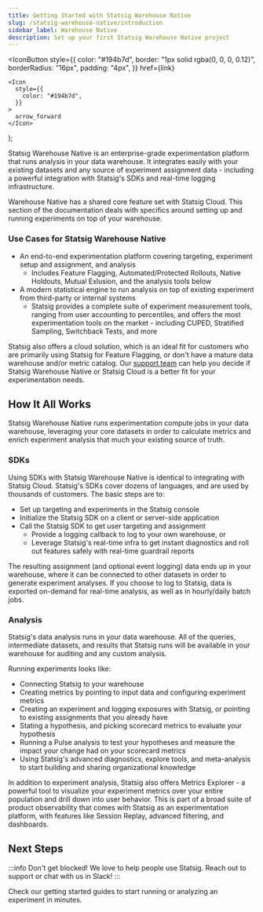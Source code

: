 ```yaml
---
title: Getting Started with Statsig Warehouse Native
slug: /statsig-warehouse-native/introduction
sidebar_label: Warehouse Native
description: Set up your first Statsig Warehouse Native project
---
```




  <IconButton
    style={{
      color: "#194b7d",
      border: "1px solid rgba(0, 0, 0, 0.12)",
      borderRadius: "16px",
      padding: "4px",
    }}
    href={link}
  >
    <Icon
      style={{
        color: "#194b7d",
      }}
    >
      arrow_forward
    </Icon>
  </IconButton>
);

Statsig Warehouse Native is an enterprise-grade experimentation platform that
runs analysis in your data warehouse. It integrates easily with your existing
datasets and any source of experiment assignment data - including a powerful
integration with Statsig's SDKs and real-time logging infrastructure.

Warehouse Native has a shared core feature set with Statsig Cloud. This section of the documentation deals with specifics around setting up and running experiments on top of your warehouse.

### Use Cases for Statsig Warehouse Native

- An end-to-end experimentation platform covering targeting, experiment setup and assignment, and analysis
  - Includes Feature Flagging, Automated/Protected Rollouts, Native Holdouts, Mutual Exlusion, and the analysis tools below
- A modern statistical engine to run analysis on top of existing experiment from third-party or internal systems
  - Statsig provides a complete suite of experiment measurement tools, ranging from user accounting to percentiles, and offers the most experimentation tools on the market - including CUPED, Stratified Sampling, Switchback Tests, and more

Statsig also offers a cloud solution, which is an ideal fit for customers who are primarily using Statsig for Feature Flagging, or don't have a mature data warehouse and/or metric catalog. Our [support team](mailto:support@statsig.com) can help you decide if Statsig Warehouse Native or Statsig Cloud is a better fit for your experimentation needs.

## How It All Works

Statsig Warehouse Native runs experimentation compute jobs in your data warehouse, leveraging your core datasets in order to calculate metrics and enrich experiment analysis that much your existing source of truth.

### SDKs

Using SDKs with Statsig Warehouse Native is identical to integrating with Statsig Cloud. Statsig's SDKs cover dozens of languages, and are used by thousands of customers. The basic steps are to:

- Set up targeting and experiments in the Statsig console
- Initialize the Statsig SDK on a client or server-side application
- Call the Statsig SDK to get user targeting and assignment
  - Provide a logging callback to log to your own warehouse, or
  - Leverage Statsig's real-time infra to get instant diagnostics and roll out features safely with real-time guardrail reports

The resulting assignment (and optional event logging) data ends up in your warehouse, where it can be connected to other datasets in order to generate experiment analyses. If you choose to log to Statsig, data is exported on-demand for real-time analysis, as well as in hourly/daily batch jobs.

### Analysis

Statsig's data analysis runs in your data warehouse. All of the queries, intermediate datasets, and results that Statsig runs will be available in your warehouse for auditing and any custom analysis.

Running experiments looks like:

- Connecting Statsig to your warehouse
- Creating metrics by pointing to input data and configuring experiment metrics
- Creating an experiment and logging exposures with Statsig, or pointing to existing assignments that you already have
- Stating a hypothesis, and picking scorecard metrics to evaluate your hypothesis
- Running a Pulse analysis to test your hypotheses and measure the impact your change had on your scorecard metrics
- Using Statsig's advanced diagnostics, explore tools, and meta-analysis to start building and sharing organizational knowledge

In addition to experiment analysis, Statsig also offers Metrics Explorer - a powerful tool to visualize your experiment metrics over your entire population and drill down into user behavior. This is part of a broad suite of product observability that comes with Statsig as an experimentation platform, with features like Session Replay, advanced filtering, and dashboards.

## Next Steps

:::info
Don't get blocked! We love to help people use Statsig. Reach out to support or chat with us in Slack!
:::

Check our getting started guides to start running or analyzing an experiment in minutes.

<div
  style={{
    display: "flex",
    flexWrap: "wrap",
  }}
>
  <OutlinedCard
    title="Quick Start"
    icon="speed"
    description="Connect Statsig to your warehouse and get test results in minutes"
    link="guides/quick-start"
  ></OutlinedCard>
  <OutlinedCard
    title="Evaluate Statsig"
    icon="warehouse"
    description="Evaluate how Statsig Warehouse Native can work for you"
    link="guides/running_a_poc"
  ></OutlinedCard>
  <OutlinedCard
    title="Learn About Experimentation"
    icon="science"
    description="Learn about Statsig's modern Stats Engine"
    link="features/statistics"
  ></OutlinedCard>
</div>

